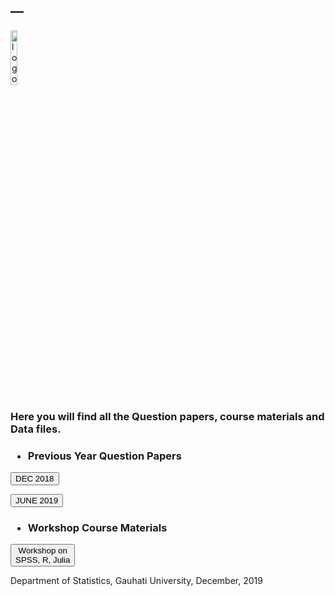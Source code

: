 ---
---

<link rel="stylesheet" href="mystyle.css" type="text/css">

<a href="index.html">
  <img src="images/logo.png" alt="logo"  style="width:15%;">
</a>


<h3>  Here you will find all the Question papers, course materials and Data files. </h3>

<!-- Add icon library -->
<link rel="stylesheet" href="https://cdnjs.cloudflare.com/ajax/libs/font-awesome/4.7.0/css/font-awesome.min.css">

<!-- Auto width -->

<h3> + Previous Year Question Papers</h3>

<a href="/files/SEC_dec_2018.zip" download>
<button class="btn"><i class="fa fa-download"></i> DEC 2018 </button>
</a>

<a href="/files/SEC_jun_2019.zip" download>
<button class="btn"><i class="fa fa-download"></i> JUNE 2019 </button>
</a>

<h3> + Workshop Course Materials </h3>

<a href="/files/GU_SPSS_R_Julia_Workshop_Material.zip" download>
<button class="btn"><i class="fa fa-download"></i> Workshop on  <br> SPSS, R, Julia </button>
</a> 

Department of Statistics, Gauhati University, December, 2019
